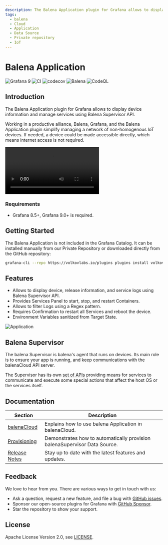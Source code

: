 ```yaml
---
description: The Balena Application plugin for Grafana allows to display device information and manage services using Balena Supervisor API.
tags:
  - balena
  - Cloud
  - Application
  - Data Source
  - Private repository
  - IoT
---
```



# Balena Application

![Grafana 9](https://img.shields.io/badge/Grafana-9.3.2-orange)
![CI](https://github.com/volkovlabs/volkovlabs-balena-app/workflows/CI/badge.svg)
![codecov](https://codecov.io/gh/VolkovLabs/volkovlabs-balena-app/branch/main/graph/badge.svg)
![Balena](https://github.com/volkovlabs/volkovlabs-balena-app/actions/workflows/balena.yml/badge.svg)
![CodeQL](https://github.com/VolkovLabs/volkovlabs-balena-app/actions/workflows/codeql-analysis.yml/badge.svg)

## Introduction

The Balena Application plugin for Grafana allows to display device information and manage services using Balena Supervisor API.

Working in a productive alliance, Balena, Grafana, and the Balena Application plugin simplify managing a network of non-homogenous IoT devices. If needed, a device could be made accessible directly, which means internet access is not required.

<Video
  src="https://www.youtube.com/embed/5NfrVdOX0s8"
  title="Connect to your IoT devices directly from Grafana."
/>

### Requirements

- Grafana 8.5+, Grafana 9.0+ is required.

## Getting Started

The Balena Application is not included in the Grafana Catalog. It can be installed manually from our Private Repository or downloaded directly from the GitHub repository:

```bash
grafana-cli --repo https://volkovlabs.io/plugins plugins install volkovlabs-balena-app
```

## Features

- Allows to display device, release information, and service logs using Balena Supervisor API.
- Provides Services Panel to start, stop, and restart Containers.
- Allows to filter Logs using a Regex pattern.
- Requires Confirmation to restart all Services and reboot the device.
- Environment Variables sanitized from Target State.

![Application](https://raw.githubusercontent.com/volkovlabs/volkovlabs-balena-app/main/src/img/app.png)

## Balena Supervisor

The balena Supervisor is balena's agent that runs on devices. Its main role is to ensure your app is running, and keep communications with the balenaCloud API server.

The Supervisor has its own [set of APIs](https://www.balena.io/docs/reference/supervisor/supervisor-api/) providing means for services to communicate and execute some special actions that affect the host OS or the services itself.

## Documentation

| Section                      | Description                                                               |
| ---------------------------- | ------------------------------------------------------------------------- |
| [balenaCloud](balenaCloud)   | Explains how to use balena Application in balenaCloud.                    |
| [Provisioning](provisioning) | Demonstrates how to automatically provision balenaSupervisor Data Source. |
| [Release Notes](release)     | Stay up to date with the latest features and updates.                     |

## Feedback

We love to hear from you. There are various ways to get in touch with us:

- Ask a question, request a new feature, and file a bug with [GitHub issues](https://github.com/volkovlabs/volkovlabs-balena-app/issues/new/choose).
- Sponsor our open-source plugins for Grafana with [GitHub Sponsor](https://github.com/sponsors/VolkovLabs).
- Star the repository to show your support.

## License

Apache License Version 2.0, see [LICENSE](https://github.com/volkovlabs/volkovlabs-balena-app/blob/main/LICENSE).
